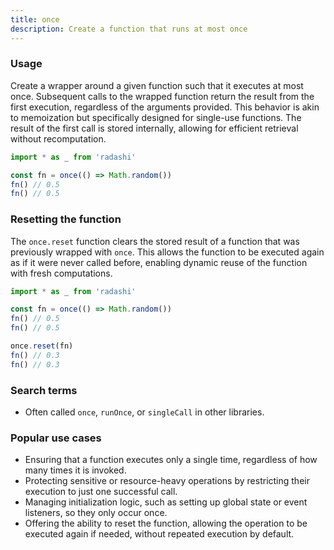 ```yaml
---
title: once
description: Create a function that runs at most once
---
```


### Usage

Create a wrapper around a given function such that it executes at most once. Subsequent calls to the wrapped function return the result from the first execution, regardless of the arguments provided. This behavior is akin to memoization but specifically designed for single-use functions. The result of the first call is stored internally, allowing for efficient retrieval without recomputation.

```ts
import * as _ from 'radashi'

const fn = once(() => Math.random())
fn() // 0.5
fn() // 0.5
```

### Resetting the function

The `once.reset` function clears the stored result of a function that was previously wrapped with `once`. This allows the function to be executed again as if it were never called before, enabling dynamic reuse of the function with fresh computations.

```ts
import * as _ from 'radashi'

const fn = once(() => Math.random())
fn() // 0.5
fn() // 0.5

once.reset(fn)
fn() // 0.3
fn() // 0.3
```

### Search terms

- Often called `once`, `runOnce`, or `singleCall` in other libraries.

### Popular use cases

- Ensuring that a function executes only a single time, regardless of how many times it is invoked.
- Protecting sensitive or resource-heavy operations by restricting their execution to just one successful call.
- Managing initialization logic, such as setting up global state or event listeners, so they only occur once.
- Offering the ability to reset the function, allowing the operation to be executed again if needed, without repeated execution by default.
